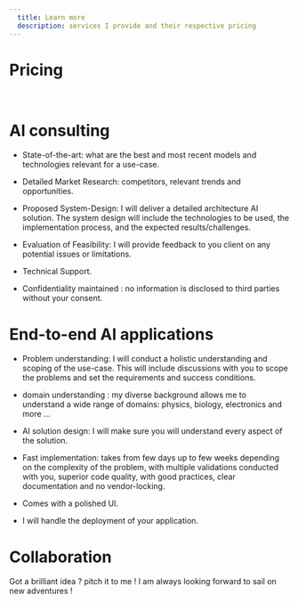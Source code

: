 ```yaml
---
  title: Learn more
  description: services I provide and their respective pricing
---
```



# Pricing

<br />

<div className="p-5 grid grid-cols-1 md:grid-cols-3  gap-x-8 gap-y-5">
  <Offer
    name="AI consulting"
    description="Discuss your AI ideas with me, I will let you know what can be done and how ! 
    state-of-the-art, a detailed market research, proposed system-design, and more !"
    price="40$/hr"
    className="bg-yellow-300 text-black md:col-span-1"
  />
  <Offer
    name="End-to-end AI applications"
    description="I will understand your problem, design an AI solution, implement it, 
    build a user interface for it, and finally deploy it !"
    price="~3k$ per prototype"
    className="bg-green-300 text-black md:col-span-1"
  />
  <Offer
    name="Collaboration"
    description="Need a hand building a digital product ? 
    I can help you with that !"
    price="contact me !"
    className="bg-purple-300 text-black md:col-span-1"
  />
</div>

# AI consulting

- State-of-the-art: what are the best and most recent models and technologies
  relevant for a use-case.

- Detailed Market Research: competitors, relevant trends and opportunities.

- Proposed System-Design: I will deliver a detailed architecture AI solution.
  The system design will include the technologies to be used, the implementation process, and the expected results/challenges.

- Evaluation of Feasibility: I will provide feedback to you client on any potential issues or limitations.

- Technical Support.

- Confidentiality maintained : no information is disclosed to third parties without your consent.

# End-to-end AI applications

- Problem understanding: I will conduct a holistic understanding and scoping of the use-case. This will include discussions with you
  to scope the problems and set the requirements and success conditions.

- domain understanding : my diverse background allows me to understand a wide range of domains: physics, biology, electronics and more ...

- AI solution design: I will make sure you will understand every aspect of the solution.

- Fast implementation: takes from few days up to few weeks depending on the complexity of the problem,
  with multiple validations conducted with you, superior code quality, with good practices, clear documentation and no vendor-locking.

- Comes with a polished UI.

- I will handle the deployment of your application.

# Collaboration

Got a brilliant idea ? pitch it to me ! I am always looking forward to sail on new adventures !

